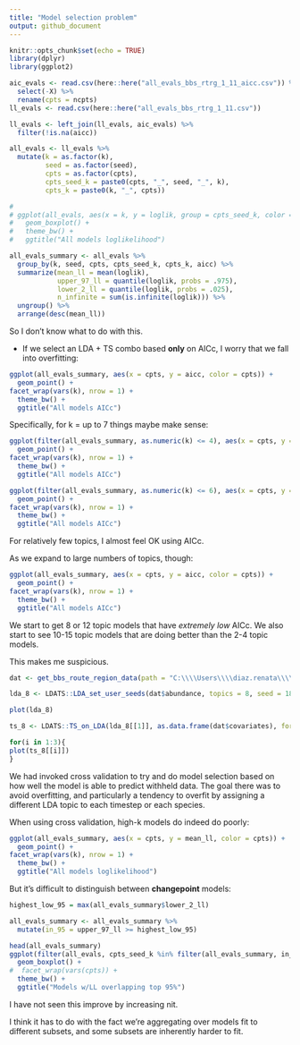 ```yaml
---
title: "Model selection problem"
output: github_document
---
```


```r
knitr::opts_chunk$set(echo = TRUE)
library(dplyr)
library(ggplot2)

aic_evals <- read.csv(here::here("all_evals_bbs_rtrg_1_11_aicc.csv")) %>%
  select(-X) %>%
  rename(cpts = ncpts)
ll_evals <- read.csv(here::here("all_evals_bbs_rtrg_1_11.csv"))

ll_evals <- left_join(ll_evals, aic_evals) %>%
  filter(!is.na(aicc))

all_evals <- ll_evals %>%
  mutate(k = as.factor(k),
         seed = as.factor(seed),
         cpts = as.factor(cpts),
         cpts_seed_k = paste0(cpts, "_", seed, "_", k),
         cpts_k = paste0(k, "_", cpts))

# 
# ggplot(all_evals, aes(x = k, y = loglik, group = cpts_seed_k, color = cpts)) +
#   geom_boxplot() +
#   theme_bw() +
#   ggtitle("All models loglikelihood")

all_evals_summary <- all_evals %>%
  group_by(k, seed, cpts, cpts_seed_k, cpts_k, aicc) %>%
  summarize(mean_ll = mean(loglik),
            upper_97_ll = quantile(loglik, probs = .975),
            lower_2_ll = quantile(loglik, probs = .025),
            n_infinite = sum(is.infinite(loglik))) %>%
  ungroup() %>%
  arrange(desc(mean_ll))


```

So I don't know what to do with this.

* If we select an LDA + TS combo based **only** on AICc, I worry that we fall into overfitting:

```r
ggplot(all_evals_summary, aes(x = cpts, y = aicc, color = cpts)) +
  geom_point() +
facet_wrap(vars(k), nrow = 1) +
  theme_bw() +
  ggtitle("All models AICc")

```

Specifically, for k = up to 7 things maybe make sense:

```r

ggplot(filter(all_evals_summary, as.numeric(k) <= 4), aes(x = cpts, y = aicc, color = cpts)) +
  geom_point() +
facet_wrap(vars(k), nrow = 1) +
  theme_bw() +
  ggtitle("All models AICc")

ggplot(filter(all_evals_summary, as.numeric(k) <= 6), aes(x = cpts, y = aicc, color = cpts)) +
  geom_point() +
facet_wrap(vars(k), nrow = 1) +
  theme_bw() +
  ggtitle("All models AICc")

```

For relatively few topics, I almost feel OK using AICc. 

As we expand to large numbers of topics, though:

```r
ggplot(all_evals_summary, aes(x = cpts, y = aicc, color = cpts)) +
  geom_point() +
facet_wrap(vars(k), nrow = 1) +
  theme_bw() +
  ggtitle("All models AICc")
```

We start to get 8 or 12 topic models that have *extremely low* AICc. We also start to see 10-15 topic models that are doing better than the 2-4 topic models.

This makes me suspicious.

```r

dat <- get_bbs_route_region_data(path = "C:\\\\Users\\\\diaz.renata\\\\Documents\\\\Datasets/breed-bird-survey-prepped/route1region11.RDS")

lda_8 <- LDATS::LDA_set_user_seeds(dat$abundance, topics = 8, seed = 184)

plot(lda_8)

ts_8 <- LDATS::TS_on_LDA(lda_8[[1]], as.data.frame(dat$covariates), formulas = ~1, nchangepoints = c(0:2), timename = "year", control = TS_control(nit = 100))

for(i in 1:3){ 
plot(ts_8[[i]])
}
```


We had invoked cross validation to try and do model selection based on how well the model is able to predict withheld data. The goal there was to avoid overfitting, and particularly a tendency to overfit by assigning a different LDA topic to each timestep or each species. 

When using cross validation, high-k models do indeed do poorly:

```r
ggplot(all_evals_summary, aes(x = cpts, y = mean_ll, color = cpts)) +
  geom_point() +
facet_wrap(vars(k), nrow = 1) +
  theme_bw() +
  ggtitle("All models loglikelihood")
```

But it's difficult to distinguish between **changepoint** models:

```r
highest_low_95 = max(all_evals_summary$lower_2_ll)

all_evals_summary <- all_evals_summary %>%
  mutate(in_95 = upper_97_ll >= highest_low_95)

head(all_evals_summary)
ggplot(filter(all_evals, cpts_seed_k %in% filter(all_evals_summary, in_95)$cpts_seed_k), aes(x = k, y = loglik, group = cpts_seed_k, color = cpts)) +
  geom_boxplot() +
#  facet_wrap(vars(cpts)) +
  theme_bw() +
  ggtitle("Models w/LL overlapping top 95%")
```

I have not seen this improve by increasing nit.

I think it has to do with the fact we're aggregating over models fit to different subsets, and some subsets are inherently harder to fit. 
